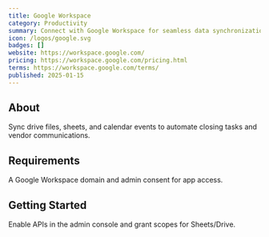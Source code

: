 ```yaml
---
title: Google Workspace
category: Productivity
summary: Connect with Google Workspace for seamless data synchronization and enhanced productivity.
icon: /logos/google.svg
badges: []
website: https://workspace.google.com/
pricing: https://workspace.google.com/pricing.html
terms: https://workspace.google.com/terms/
published: 2025-01-15
---
```


## About

Sync drive files, sheets, and calendar events to automate closing tasks and vendor communications.

## Requirements

A Google Workspace domain and admin consent for app access.

## Getting Started

Enable APIs in the admin console and grant scopes for Sheets/Drive.
